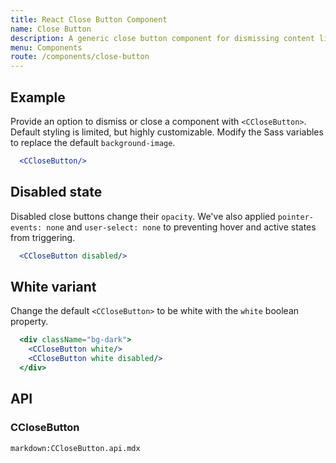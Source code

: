```yaml
---
title: React Close Button Component
name: Close Button
description: A generic close button component for dismissing content like modals and alerts.
menu: Components
route: /components/close-button
---
```



## Example

Provide an option to dismiss or close a component with `<CCloseButton>`. Default styling is limited, but highly customizable. Modify the Sass variables to replace the default `background-image`.

<Example>
  <CCloseButton/>
</Example>

```jsx
  <CCloseButton/>
```

## Disabled state

Disabled close buttons change their `opacity`. We've also applied `pointer-events: none` and `user-select: none` to preventing hover and active states from triggering.

<Example>
  <CCloseButton disabled/>
</Example>

```jsx
  <CCloseButton disabled/>
```

## White variant

Change the default `<CCloseButton>` to be white with the `white` boolean property.

<Example>
  <div className="bg-dark">
    <CCloseButton white/>
    <CCloseButton white disabled/>
  </div>
</Example>

```jsx
  <div className="bg-dark">
    <CCloseButton white/>
    <CCloseButton white disabled/>
  </div>
```

## API

### CCloseButton

`markdown:CCloseButton.api.mdx`